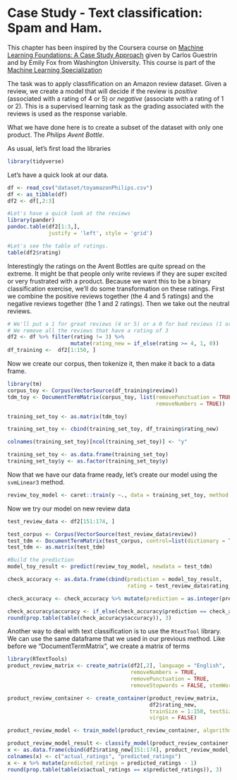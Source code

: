 # Case Study - Text classification: Spam and Ham.  

This chapter has been inspired by the Coursera course on [Machine Learning Foundations: A Case Study Approach](https://www.coursera.org/learn/ml-foundations/) given by Carlos Guestrin and by Emily Fox from Washington University.  This course is part of the [Machine Learning Specialization](https://www.coursera.org/specializations/machine-learning)

The task was to apply classfification on an Amazon review dataset.  Given a review, we create a model that will decide if the review is *positive* (associated with a rating of 4 or 5) or *negative* (associate with a rating of 1 or 2).   This is a supervised learning task as the grading associated with the reviews is used as the response variable.  

What we have done here is to create a subset of the dataset with only one product.  The *Philips Avent Bottle*.  

As usual, let's first load the libraries
```r
library(tidyverse)
```

Let's have a quick look at our data.  
```r
df <- read_csv("dataset/toyamazonPhilips.csv")
df <- as_tibble(df)
df2 <- df[,2:3]

#Let's have a quick look at the reviews
library(pander)
pandoc.table(df2[1:3,], 
             justify = 'left', style = 'grid')

#Let's see the table of ratings.  
table(df2$rating)
```

Interestingly the ratings on the Avent Bottles are quite spread on the extreme. It might be that people only write reviews if they are super excited or very frustrated with a product. Because we want this to be a binary classification exercise, we’ll do some transformation on these ratings.
First we combine the positive reviews together (the 4 and 5 ratings) and the negative reviews together (the 1 and 2 ratings).  Then we take out the neutral reviews.  

```r
# We'll put a 1 for great reviews (4 or 5) or a 0 for bad reviews (1 or 2)
# We remove all the reviews that have a rating of 3
df2 <- df %>% filter(rating != 3) %>% 
                    mutate(rating_new = if_else(rating >= 4, 1, 0))
df_training <-  df2[1:150, ]
```

Now we create our corpus, then tokenize it, then make it back to a data frame.  
```r
library(tm)
corpus_toy <- Corpus(VectorSource(df_training$review))
tdm_toy <- DocumentTermMatrix(corpus_toy, list(removePunctuation = TRUE, 
                                               removeNumbers = TRUE))

training_set_toy <- as.matrix(tdm_toy)

training_set_toy <- cbind(training_set_toy, df_training$rating_new)

colnames(training_set_toy)[ncol(training_set_toy)] <- "y"

training_set_toy <- as.data.frame(training_set_toy)
training_set_toy$y <- as.factor(training_set_toy$y)
```

Now that we have our data frame ready, let’s create our model using the `svmLinear3` method.    
```r
review_toy_model <- caret::train(y ~., data = training_set_toy, method = 'svmLinear3')
```

Now we try our model on new review data  
```r
test_review_data <- df2[151:174, ]

test_corpus <- Corpus(VectorSource(test_review_data$review))
test_tdm <- DocumentTermMatrix(test_corpus, control=list(dictionary = Terms(tdm_toy)))
test_tdm <- as.matrix(test_tdm)

#Build the prediction  
model_toy_result <- predict(review_toy_model, newdata = test_tdm)

check_accuracy <- as.data.frame(cbind(prediction = model_toy_result, 
                                      rating = test_review_data$rating_new))

check_accuracy <- check_accuracy %>% mutate(prediction = as.integer(prediction) - 1)

check_accuracy$accuracy <- if_else(check_accuracy$prediction == check_accuracy$rating, 1, 0)
round(prop.table(table(check_accuracy$accuracy)), 3)
```

Another way to deal with text classification is to use the `RtextTool` library.  
We can use the same dataframe that we used in our previous method. Like before we “DocumentTermMatrix”, we create a matrix of terms  
```r
library(RTextTools)
product_review_matrix <- create_matrix(df2[,2], language = "English", 
                                       removeNumbers = TRUE, 
                                       removePunctuation = TRUE, 
                                       removeStopwords = FALSE, stemWords = FALSE)

product_review_container <- create_container(product_review_matrix,
                                             df2$rating_new, 
                                             trainSize = 1:150, testSize = 151:174, 
                                             virgin = FALSE)

product_review_model <- train_model(product_review_container, algorithm = "SVM")

product_review_model_result <- classify_model(product_review_container, product_review_model)
x <- as.data.frame(cbind(df2$rating_new[151:174], product_review_model_result$SVM_LABEL))
colnames(x) <- c("actual_ratings", "predicted_ratings")
x <- x %>% mutate(predicted_ratings = predicted_ratings - 1)
round(prop.table(table(x$actual_ratings == x$predicted_ratings)), 3)
```

